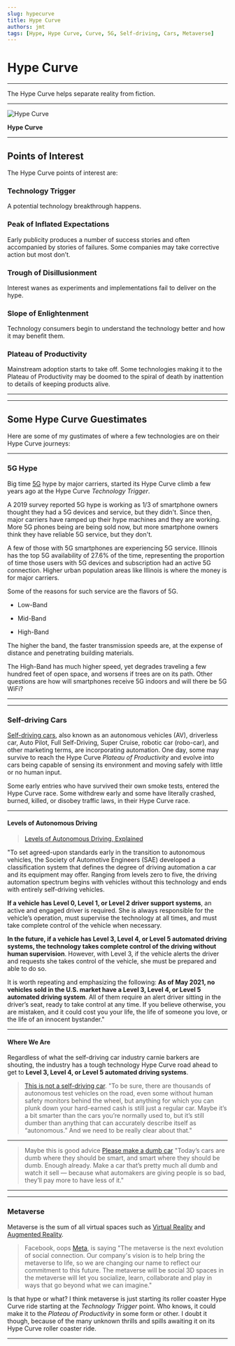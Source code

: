 ```yaml
---
slug: hypecurve
title: Hype Curve
authors: jmt
tags: [Hype, Hype Curve, Curve, 5G, Self-driving, Cars, Metaverse]
---
```


# Hype Curve

---

The Hype Curve helps separate reality from fiction.

---

![Hype Curve](hype-curve.png)

**Hype Curve**

---

## Points of Interest

The Hype Curve points of interest are:

### Technology Trigger

A potential technology breakthrough happens.

### Peak of Inflated Expectations  

Early publicity produces a number of success stories and often accompanied by stories of failures. Some companies may take corrective action but most don’t.

### Trough of Disillusionment

Interest wanes as experiments and implementations fail to deliver on the hype.

### Slope of Enlightenment
Technology consumers begin to understand the technology better and how it may benefit them.

### Plateau of Productivity
Mainstream adoption starts to take off. Some technologies making it to the Plateau of Productivity may be doomed to the spiral of death by inattention to details of keeping products alive.

---

<!--truncate-->

---

## Some Hype Curve Guestimates

Here are some of my gustimates of where a few technologies are on their Hype Curve journeys:

---

### 5G Hype

Big time [5G](https://en.wikipedia.org/w/index.php?title=5G) hype by major carriers, started its Hype Curve climb a few years ago at the Hype Curve *Technology Trigger*.


A 2019 survey reported 5G hype is working as 1/3 of smartphone owners thought they had a 5G devices and service, but they didn't. Since then, major carriers have ramped up their hype machines and they are working. More 5G phones being are being sold now, but more smartphone owners think they have reliable 5G service, but they don't.

A few of those with 5G smartphones are experiencing 5G service. Illinois has the top 5G availability of 27.6% of the time, representing the proportion of time those users with 5G devices and subscription had an active 5G connection. Higher urban population areas like Illinois is where the money is for major carriers.

Some of the reasons for such service are the flavors of 5G.

- Low-Band

- Mid-Band

- High-Band

The higher the band, the faster transmission speeds are, at the expense of distance and penetrating building materials. 

The High-Band has much higher speed, yet degrades traveling a few hundred feet of open space, and worsens if trees are on its path. Other questions are how will smartphones receive 5G indoors and will there be 5G WiFi?

---

---

### Self-driving Cars

[Self-driving cars](https://en.wikipedia.org/w/index.php?title=Self-driving_car), also known as an autonomous vehicles (AV), driverless car, Auto Pilot, Full Self-Driving, Super Cruise, robotic car (robo-car), and other marketing terms, are incorporating automation. One day, some may survive to reach the Hype Curve *Plateau of Productivity* and evolve into cars being capable of sensing its environment and moving safely with little or no human input.

Some early entries who have survived their own smoke tests, entered the Hype Curve race. Some withdrew early and some have literally crashed, burned, killed, or disobey traffic laws, in their Hype Curve race.

---

#### Levels of Autonomous Driving

>[Levels of Autonomous Driving, Explained](https://www.jdpower.com/cars/shopping-guides/levels-of-autonomous-driving-explained)
>
"To set agreed-upon standards early in the transition to autonomous vehicles, the Society of Automotive Engineers (SAE) developed a classification system that defines the degree of driving automation a car and its equipment may offer. Ranging from levels zero to five, the driving automation spectrum begins with vehicles without this technology and ends with entirely self-driving vehicles.
>
**If a vehicle has Level 0, Level 1, or Level 2 driver support systems**, an active and engaged driver is required. She is always responsible for the vehicle’s operation, must supervise the technology at all times, and must take complete control of the vehicle when necessary.
>
**In the future, if a vehicle has Level 3, Level 4, or Level 5 automated driving systems, the technology takes complete control of the driving without human supervision**. However, with Level 3, if the vehicle alerts the driver and requests she takes control of the vehicle, she must be prepared and able to do so.
>
It is worth repeating and emphasizing the following: **As of May 2021, no vehicles sold in the U.S. market have a Level 3, Level 4, or Level 5 automated driving system**. All of them require an alert driver sitting in the driver’s seat, ready to take control at any time. If you believe otherwise, you are mistaken, and it could cost you your life, the life of someone you love, or the life of an innocent bystander."
>
---

#### Where We Are

Regardless of what the self-driving car industry carnie barkers are shouting, the industry has a tough technology Hype Curve road ahead to get to **Level 3, Level 4, or Level 5 automated driving systems**.

>[This is not a self-driving car](https://www.theverge.com/2022/2/4/22917903/adas-av-autonomous-super-cruise-autopilot-language). "To be sure, there are thousands of autonomous test vehicles on the road, even some without human safety monitors behind the wheel, but anything for which you can plunk down your hard-earned cash is still just a regular car. Maybe it’s a bit smarter than the cars you’re normally used to, but it’s still dumber than anything that can accurately describe itself as “autonomous.” And we need to be really clear about that."
>

---

>Maybe this is good advice [Please make a dumb car](https://techcrunch.com/2022/01/29/please-make-a-dumb-car/) "Today’s cars are dumb where they should be smart, and smart where they should be dumb. Enough already. Make a car that’s pretty much all dumb and watch it sell — because what automakers are giving people is so bad, they’ll pay more to have less of it."
>
---

---

### Metaverse

Metaverse is the sum of all virtual spaces such as [Virtual Reality](https://en.wikipedia.org/w/index.php?title=Virtual_reality) and [Augmented Reality](https://en.wikipedia.org/w/index.php?title=Virtual_reality).

>Facebook, oops [Meta](https://about.facebook.com/meta/), is saying "The metaverse is the next evolution of social connection. Our company's vision is to help bring the metaverse to life, so we are changing our name to reflect our commitment to this future. The metaverse will be social 3D spaces in the metaverse will let you socialize, learn, collaborate and play in ways that go beyond what we can imagine." 

Is that hype or what? I think metaverse is just starting its roller coaster Hype Curve ride starting at the *Technology Trigger* point. Who knows, it could make it to the *Plateau of Productivity* in some form or other. I doubt it though, because of the many unknown thrills and spills awaiting it on its Hype Curve roller coaster ride.

---
